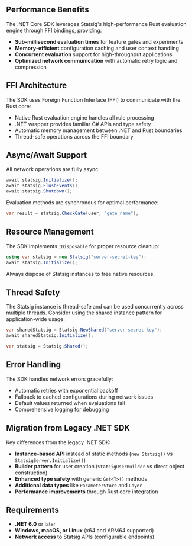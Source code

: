 ## Performance Benefits

The .NET Core SDK leverages Statsig's high-performance Rust evaluation engine through FFI bindings, providing:

- **Sub-millisecond evaluation times** for feature gates and experiments
- **Memory-efficient** configuration caching and user context handling
- **Concurrent evaluation** support for high-throughput applications
- **Optimized network communication** with automatic retry logic and compression

## FFI Architecture

The SDK uses Foreign Function Interface (FFI) to communicate with the Rust core:

- Native Rust evaluation engine handles all rule processing
- .NET wrapper provides familiar C# APIs and type safety
- Automatic memory management between .NET and Rust boundaries
- Thread-safe operations across the FFI boundary

## Async/Await Support

All network operations are fully async:

```csharp
await statsig.Initialize();
await statsig.FlushEvents();
await statsig.Shutdown();
```

Evaluation methods are synchronous for optimal performance:

```csharp
var result = statsig.CheckGate(user, "gate_name");
```

## Resource Management

The SDK implements `IDisposable` for proper resource cleanup:

```csharp
using var statsig = new Statsig("server-secret-key");
await statsig.Initialize();
```

Always dispose of Statsig instances to free native resources.

## Thread Safety

The Statsig instance is thread-safe and can be used concurrently across multiple threads. Consider using the shared instance pattern for application-wide usage:

```csharp
var sharedStatsig = Statsig.NewShared("server-secret-key");
await sharedStatsig.Initialize();

var statsig = Statsig.Shared();
```

## Error Handling

The SDK handles network errors gracefully:

- Automatic retries with exponential backoff
- Fallback to cached configurations during network issues
- Default values returned when evaluations fail
- Comprehensive logging for debugging

## Migration from Legacy .NET SDK

Key differences from the legacy .NET SDK:

- **Instance-based API** instead of static methods (`new Statsig()` vs `StatsigServer.Initialize()`)
- **Builder pattern** for user creation (`StatsigUserBuilder` vs direct object construction)
- **Enhanced type safety** with generic `Get<T>()` methods
- **Additional data types** like `ParameterStore` and `Layer`
- **Performance improvements** through Rust core integration

## Requirements

- **.NET 6.0** or later
- **Windows, macOS, or Linux** (x64 and ARM64 supported)
- **Network access** to Statsig APIs (configurable endpoints)
